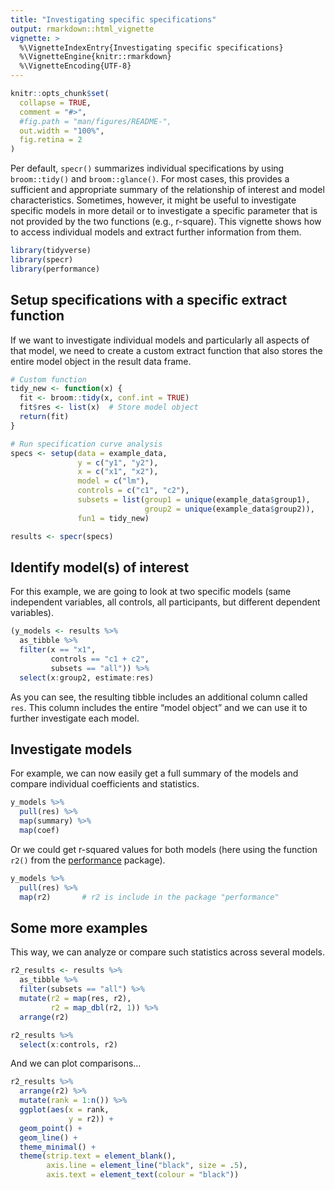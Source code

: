 ```yaml
---
title: "Investigating specific specifications"
output: rmarkdown::html_vignette
vignette: >
  %\VignetteIndexEntry{Investigating specific specifications}
  %\VignetteEngine{knitr::rmarkdown}
  %\VignetteEncoding{UTF-8}
---
```


```r
knitr::opts_chunk$set(
  collapse = TRUE,
  comment = "#>",
  #fig.path = "man/figures/README-",
  out.width = "100%",
  fig.retina = 2
)
```

Per default, `specr()` summarizes individual specifications by using `broom::tidy()` and `broom::glance()`. For most cases, this provides a sufficient and appropriate summary of the relationship of interest and model characteristics. Sometimes, however, it might be useful to investigate specific models in more detail or to investigate a specific parameter that is not provided by the two functions (e.g., r-square). This vignette shows how to access individual models and extract further information from them.

```r
library(tidyverse)
library(specr)
library(performance)
```

## Setup specifications with a specific extract function

If we want to investigate individual models and particularly all aspects of that model, we need to create a custom extract function that also stores the entire model object in the result data frame. 

```r
# Custom function
tidy_new <- function(x) {
  fit <- broom::tidy(x, conf.int = TRUE)
  fit$res <- list(x)  # Store model object
  return(fit)
}

# Run specification curve analysis
specs <- setup(data = example_data, 
               y = c("y1", "y2"), 
               x = c("x1", "x2"), 
               model = c("lm"),
               controls = c("c1", "c2"),
               subsets = list(group1 = unique(example_data$group1),  
                              group2 = unique(example_data$group2)),
               fun1 = tidy_new)

results <- specr(specs)
```


## Identify model(s) of interest

For this example, we are going to look at two specific models (same independent variables, all controls, all participants, but different dependent variables).

```r
(y_models <- results %>%
  as_tibble %>%
  filter(x == "x1", 
         controls == "c1 + c2",
         subsets == "all")) %>%
  select(x:group2, estimate:res)
```

As you can see, the resulting tibble includes an additional column called `res`. This column includes the entire "model object" and we can use it to further investigate each model. 

## Investigate models

For example, we can now easily get a full summary of the models and compare individual coefficients and statistics. 

```r
y_models %>%
  pull(res) %>%
  map(summary) %>%
  map(coef)
```

Or we could get r-squared values for both models (here using the function `r2()` from the [performance](https://easystats.github.io/performance/) package).

```r
y_models %>%
  pull(res) %>% 
  map(r2)       # r2 is include in the package "performance"
```


## Some more examples

This way, we can analyze or compare such statistics across several models.

```r
r2_results <- results %>%
  as_tibble %>%
  filter(subsets == "all") %>%
  mutate(r2 = map(res, r2), 
         r2 = map_dbl(r2, 1)) %>%
  arrange(r2)

r2_results %>%
  select(x:controls, r2)
```

And we can plot comparisons...

```r
r2_results %>%
  arrange(r2) %>%
  mutate(rank = 1:n()) %>%
  ggplot(aes(x = rank, 
             y = r2)) +
  geom_point() +
  geom_line() +
  theme_minimal() +
  theme(strip.text = element_blank(),
        axis.line = element_line("black", size = .5),
        axis.text = element_text(colour = "black"))
```

